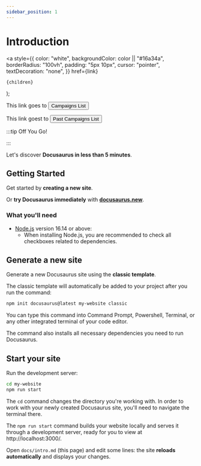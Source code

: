 ```yaml
---
sidebar_position: 1
---
```



# Introduction

  <a
    style={{
      color: "white",
      backgroundColor: color || "#16a34a",
      borderRadius: "100vh",
      padding: "5px 10px",
      cursor: "pointer",
      textDecoration: "none",
    }}
    href={link}
  >
    {children}
  </a>
);

This link goes to <Button link="https://app.stackup.dev/campaign_list">Campaigns List</Button>

This link goest to <Button link="https://app.stackup.dev/past_campaign_list" color="#d97706">Past Campaigns List</Button>

:::tip Off You Go!

<Buttons />

:::

Let's discover **Docusaurus in less than 5 minutes**.

## Getting Started

Get started by **creating a new site**.

Or **try Docusaurus immediately** with **[docusaurus.new](https://docusaurus.new)**.

### What you'll need

- [Node.js](https://nodejs.org/en/download/) version 16.14 or above:
  - When installing Node.js, you are recommended to check all checkboxes related to dependencies.

## Generate a new site

Generate a new Docusaurus site using the **classic template**.

The classic template will automatically be added to your project after you run the command:

```bash
npm init docusaurus@latest my-website classic
```

You can type this command into Command Prompt, Powershell, Terminal, or any other integrated terminal of your code editor.

The command also installs all necessary dependencies you need to run Docusaurus.

## Start your site

Run the development server:

```bash
cd my-website
npm run start
```

The `cd` command changes the directory you're working with. In order to work with your newly created Docusaurus site, you'll need to navigate the terminal there.

The `npm run start` command builds your website locally and serves it through a development server, ready for you to view at http://localhost:3000/.

Open `docs/intro.md` (this page) and edit some lines: the site **reloads automatically** and displays your changes.
